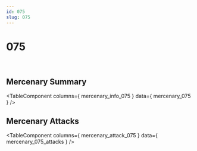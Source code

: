```yaml
---
id: 075
slug: 075
---
```



# 075

<div style = {{ display: "flex" }}>
    <Image img={require('@site/static/img/mercenaries/illust/thum_char_view_n_075.jpg')}/>
    <Image img={require('@site/static/img/mercenaries/illust/thum_char_view_o_075.jpg')}/>
</div>

## Mercenary Summary

<TableComponent
  columns={ mercenary_info_075 }
  data={ mercenary_075 }
/>

## Mercenary Attacks

<TableComponent
  columns={ mercenary_attack_075 }
  data={ mercenary_075_attacks }
/>